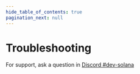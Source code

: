 ```yaml
---
hide_table_of_contents: true
pagination_next: null
---
```


# Troubleshooting

For support, ask a question in
[Discord #dev-solana](https://discord.com/channels/841525135311634443/984343400377647144)

